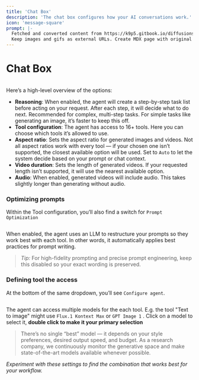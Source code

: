 ```yaml
---
title: 'Chat Box'
description: 'The chat box configures how your AI conversations work.'
icon: 'message-square'
prompt: |-
  Fetched and converted content from https://k9p5.gitbook.io/diffusionstudio/welcome-to-diffusion-studio-pro/chat-box.md
  Keep images and gifs as external URLs. Create MDX page with original markdown content.
---
```


# Chat Box

<figure><img src="https://1998737141-files.gitbook.io/~/files/v0/b/gitbook-x-prod.appspot.com/o/spaces%2FkZmAMkk6kBVPNceQRurL%2Fuploads%2FIAdXJO7daTPx9Iu1zGCi%2Fprompt_box.gif?alt=media&token=d312c7ee-f033-42d0-b708-4f2ab600335e" alt=""/><figcaption></figcaption></figure>

Here’s a high-level overview of the options:

- **Reasoning**: When enabled, the agent will create a step-by-step task list before acting on your request. After each step, it will decide what to do next. Recommended for complex, multi-step tasks. For simple tasks like generating an image, it’s faster to keep this off.
- **Tool configuration**: The agent has access to 16+ tools. Here you can choose which tools it’s allowed to use.
- **Aspect ratio**: Sets the aspect ratio for generated images and videos. Not all aspect ratios work with every tool — if your chosen one isn’t supported, the closest available option will be used. Set to `Auto` to let the system decide based on your prompt or chat context.
- **Video duration**: Sets the length of generated videos. If your requested length isn’t supported, it will use the nearest available option.
- **Audio**: When enabled, generated videos will include audio. This takes slightly longer than generating without audio.

### Optimizing prompts

Within the Tool configuration, you’ll also find a switch for `Prompt Optimization` 

<figure><img src="https://1998737141-files.gitbook.io/~/files/v0/b/gitbook-x-prod.appspot.com/o/spaces%2FkZmAMkk6kBVPNceQRurL%2Fuploads%2FjSKEpQ1r2SVvYawQMfPB%2Fprompt_optimization.gif?alt=media&token=fa06ea0c-24ca-4157-b69f-043a0d08d356" alt=""/><figcaption></figcaption></figure>

When enabled, the agent uses an LLM to restructure your prompts so they work best with each tool. In other words, it automatically applies best practices for prompt writing.

> _Tip:_ For high-fidelity prompting and precise prompt engineering, keep this disabled so your exact wording is preserved.

### Defining tool the access

At the bottom of the same dropdown, you’ll see `Configure agent`.

<figure><img src="https://1998737141-files.gitbook.io/~/files/v0/b/gitbook-x-prod.appspot.com/o/spaces%2FkZmAMkk6kBVPNceQRurL%2Fuploads%2FRlv9thOBSzFKBB57Zk9t%2Fconfigure_agent.gif?alt=media&token=b0260e23-57f7-42f1-a684-2bf172de2f3c" alt=""/><figcaption></figcaption></figure>

The agent can access multiple models for the each tool. E.g. the tool "Text to image" might use `Flux.1 Kontext Max` or `GPT Image 1` . Click on a model to select it, **double click to make it your primary selection**

> There’s no single “best” model — it depends on your style preferences, desired output speed, and budget. As a research company, we continuously monitor the generative space and make state-of-the-art models available whenever possible.

_Experiment with these settings to find the combination that works best for your workflow._
